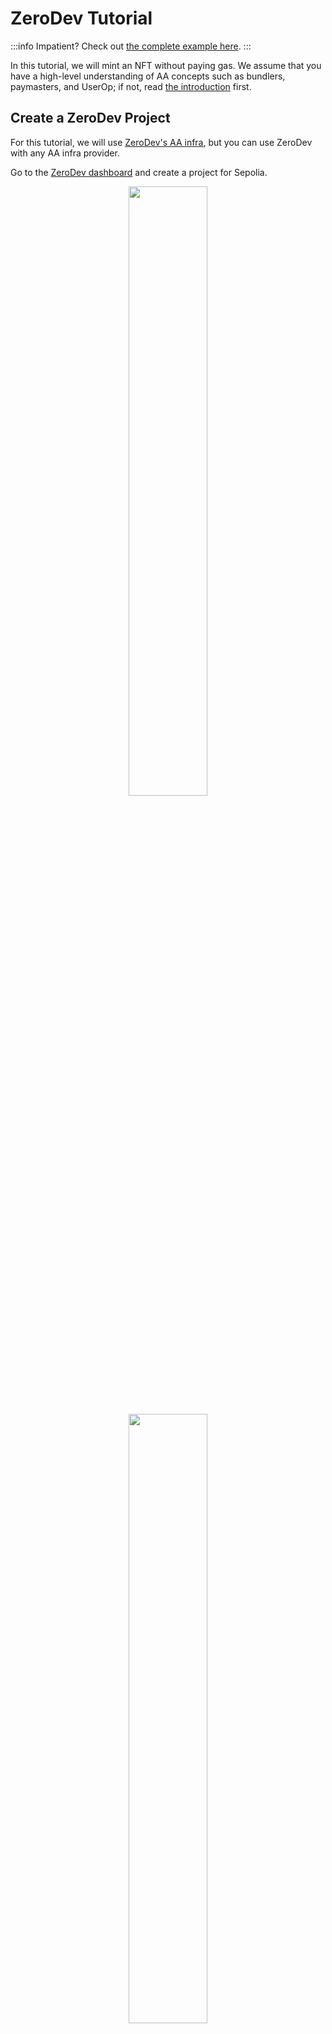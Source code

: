 
<VersionWarning version="5.3.x" /> 

# ZeroDev Tutorial

:::info
Impatient?  Check out [the complete example here](https://github.com/zerodevapp/zerodev-examples/tree/main/tutorial/completed.ts).
:::

In this tutorial, we will mint an NFT without paying gas. We assume that you have a high-level understanding of AA concepts such as bundlers, paymasters, and UserOp; if not, read [the introduction](/) first.

## Create a ZeroDev Project

For this tutorial, we will use [ZeroDev's AA infra](/meta-infra/intro), but you can use ZeroDev with any AA infra provider.

Go to the [ZeroDev dashboard](https://dashboard.zerodev.app/) and create a project for Sepolia.

<p align="center">
  <img src="/img/dashboard_create_project.png" width="50%" />
</p>

<p align="center">
  <img src="/img/dashboard_project_home.png" width="50%" />
</p>

We will be using the "Project ID" in the next steps.

## Set up a gas policy

With ZeroDev, by default you are not sponsoring UserOps.  To sponsor UserOps, you need to set up a gas policy.

Go to the "Gas Policies" section of your dashboard and create a new "Project Policy":

<p align="center">
  <img src="/img/project_policy.png" width="80%" />
</p>

From now on, when you use the paymaster RPC from the previous step, the paymaster will sponsor UserOps according to the policy you just set up, which in this case is up to 100 UserOps per minute.

## Write the code

Clone the [ZeroDev examples repo](https://github.com/zerodevapp/zerodev-examples).  Then, inside the directory, install all dependencies:

```bash
npm install
```

Create a `.env` file with the following line:

```
ZERODEV_PROJECT_ID=<YOUR_PROJECT_ID>
```

Replacing `<YOUR_PROJECT_ID>` with your actual project ID from the dashboard, and make sure you are using a project ID for Sepolia.

If all goes well, you should be able to run:

```bash
npx ts-node tutorial/completed.ts
```

Now open the [`tutorial/template.ts`](https://github.com/zerodevapp/zerodev-examples/blob/main/tutorial/template.ts) file in your editor.  This will be the template where you will write your code.  You can always refer to [`tutorial/completed.ts`](https://github.com/zerodevapp/zerodev-examples/blob/main/tutorial/completed.ts) to see the completed tutorial code.

### Create a signer

Kernel accounts support many different signing methods, including ECDSA keys and passkeys.  In this tutorial, we will use ECDSA keys which are the same type of keys that MetaMask and other Ethereum wallets use.

Let's start by generating a random key.  Add the following code to the `main` function:

```typescript
import { generatePrivateKey, privateKeyToAccount } from "viem/accounts"

const main = async () => {
  const privateKey = generatePrivateKey()  // [!code focus]
  const signer = privateKeyToAccount(privateKey)  // [!code focus]
}
```

### Create a validator

Each Kernel account handles validation through a smart contract known as a "validator."  In this case, we will be using the ECDSA validator.

Add the following code to create the ECDSA validator:

```typescript
import { signerToEcdsaValidator } from "@zerodev/ecdsa-validator"

const main = async () => {
  // other code...

  const ecdsaValidator = await signerToEcdsaValidator(publicClient, { // [!code focus]
    signer,  // [!code focus]
    entryPoint,  // [!code focus]
  })  // [!code focus]
}
```

### Create an account

We are now ready to create an account.  Add the following code:

```typescript
import { createKernelAccount } from "@zerodev/sdk"
 
const main = async () => {
  // other code...

  const account = await createKernelAccount(publicClient, {  // [!code focus]
    plugins: {  // [!code focus]
      sudo: ecdsaValidator,  // [!code focus]
    },  // [!code focus]
    entryPoint,  // [!code focus]
  })  // [!code focus]
}
```

### Creating a Kernel client

Finally, we are going to create an "account client" which serves as the connection between your account and some AA infra (i.e. bundlers and paymasters).  The connection is necessary for you to actually send UserOps.

Add the following code:

```typescript
const main = async () => {
  // ... other code

  const kernelClient = createKernelAccountClient({
    account,
    chain,
    entryPoint,
    bundlerTransport: http(BUNDLER_RPC),
    middleware: {
      sponsorUserOperation: async ({ userOperation }) => {
        const zerodevPaymaster = createZeroDevPaymasterClient({
          chain,
          entryPoint,
          transport: http(PAYMASTER_RPC),
        })
        return zerodevPaymaster.sponsorUserOperation({
          userOperation,
          entryPoint,
        })
      }
    }
  })

  const accountAddress = kernelClient.account.address
  console.log("My account:", accountAddress)
}
```

Run this script with `npx ts-node tutorial/template.ts` and confirm that it prints an address.

### Send a UserOp

Now that you have an account client, it's time to send your first UserOp!  For this tutorial, we will mint an NFT from a contract deployed on Sepolia.

Add the following import and code:

```typescript
import { encodeFunctionData } from "viem"

const main = async () => {
  // ... other code

  const userOpHash = await kernelClient.sendUserOperation({
    userOperation: {
      callData: await kernelClient.account.encodeCallData({
        to: contractAddress,
        value: BigInt(0),
        data: encodeFunctionData({
          abi: contractABI,
          functionName: "mint",
          args: [accountAddress],
        })
      })
    }
  })
  console.log("Submitted UserOp:", userOpHash)
}
```

There's quite a bit of code going on, so let's go through it.

- We start by calling `kernelClient.sendUserOperation`, which takes a `userOperation` argument.
- Inside `userOperation`, we specify a `callData` field.  This is the equivalent of the calldata field for a normal Ethereum transaction.
- Since we want to call the `mint(address)` function on the NFT contract, we use Viem's helper function `encodeFunctionData` and give it the ABI, function name, and function argument.
- `kernelClient.sendUserOperation` returns a "UserOperation hash."  This is the equivalent of a transaction hash but for a UserOp.

Run the script again with `npx ts-node tutorial/template.ts` and confirm that it prints the UserOp hash.  At this point, you can go to a UserOp explorer such as [JiffyScan](https://jiffyscan.xyz/) and find your UserOp with the hash!

### Waiting for the UserOp

When you call `sendUserOperation`, the call returns as soon as the UserOp has been submitted to the bundler, but it doesn't wait for the UserOp to be "confirmed" on-chain.  To wait for the UserOp to be confirmed, add the following import and code:

```typescript
import { bundlerActions } from "permissionless"

const main = async () => {
  // ... other code

  const bundlerClient = kernelClient.extend(bundlerActions(entryPoint))

  const receipt = await bundlerClient.waitForUserOperationReceipt({
    hash: userOpHash,
  })
  console.log("UserOp confirmed:", receipt.userOpHash)
}
```

Let's break down the code:

- Since `waitForUserOperationReceipt` is a bundler action, we need to first `extend` the `kernelClient` with `bundlerActions`.  If you are unfamiliar with the concept of "actions," you can read more about it on [Viem's documentation](https://viem.sh/docs/actions/public/introduction).
- Now, we can call `waitForUserOperationReceipt`.  This function returns a "receipt" object.  If you are curious, you can print the full object and see what it contains.

### Read contract state

Now let's confirm that we actually minted an NFT.  Add the following import and code:

```typescript
import { publicActions } from "viem"

const main = async () => {
  // ... other code

  const nftBalance = await publicClient.readContract({
    address: contractAddress,
    abi: contractABI,
    functionName: 'balanceOf',
    args: [accountAddress],
  })
  console.log(`NFT balance: ${nftBalance}`)
}
```

Run the script again.  You should see that it prints `NFT balance: 1`, confirming that you have minted an NFT! 

## Next steps

In this tutorial, we were able to mint an NFT without paying gas, thanks to gas sponsorship.

For next steps:

- Check out [the core API](/sdk/v5_3_x/core-api/create-account) to learn more about the SDK
- Read some [code examples](https://github.com/zerodevapp/zerodev-examples) of using ZeroDev